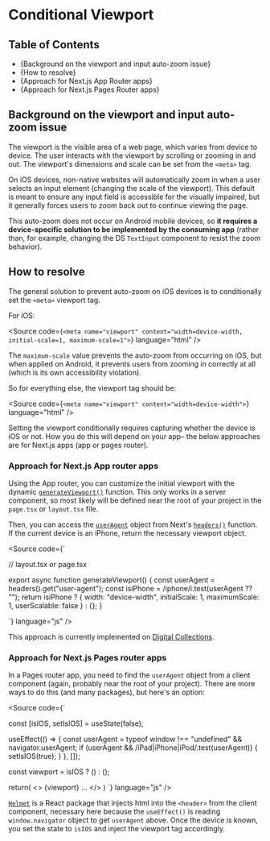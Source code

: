 

<Meta title="Development Guide/Conditional Viewport" />

# Conditional Viewport

## Table of Contents

- {<Link href="background-on-the-viewport-and-input-auto-zoom-issue" target="_self">Background on the viewport and input auto-zoom issue</Link>}
- {<Link href="#how-to-resolve" target="_self">How to resolve</Link>}
- {<Link href="#" target="_self">Approach for Next.js App Router apps</Link>}
- {<Link href="#" target="_self">Approach for Next.js Pages Router apps</Link>}

## Background on the viewport and input auto-zoom issue

The viewport is the visible area of a web page, which varies from device to device.
The user interacts with the viewport by scrolling or zooming in and out. The viewport's dimensions and scale can be set from the `<meta>` tag.

On iOS devices, non-native websites will automatically zoom in when a user selects an input element (changing the scale of the viewport). This default is meant to ensure any input field is accessible for the visually impaired, but it generally forces users to zoom back out to continue viewing the page.

This auto-zoom does not occur on Android mobile devices, so **it requires a device-specific solution to be implemented by the consuming app** (rather than, for example, changing the DS `TextInput` component to resist the zoom behavior).

## How to resolve

The general solution to prevent auto-zoom on iOS devices is to conditionally set the `<meta>` viewport tag.

For iOS:

<Source
  code={`
<meta name="viewport" content="width=device-width, initial-scale=1, maximum-scale=1">
`}
  language="html"
/>

The `maximum-scale` value prevents the auto-zoom from occurring on iOS, but when
applied on Android, it prevents users from zooming in correctly at all (which is
its own accessibility violation).

So for everything else, the viewport tag should be:

<Source
  code={`
<meta name="viewport" content="width=device-width">
`}
  language="html"
/>

Setting the viewport conditionally requires capturing whether the device is iOS or not.
How you do this will depend on your app– the below approaches are for Next.js apps (app or pages router).

### Approach for Next.js App router apps

Using the App router, you can customize the initial viewport with the dynamic [`generateViewport()`](https://nextjs.org/docs/app/api-reference/functions/generate-viewport) function. This only works in a server component, so most likely will be defined near the root of your project in
the `page.tsx` or `layout.tsx` file.

Then, you can access the [`userAgent`](https://nextjs.org/docs/app/api-reference/functions/userAgent) object from Next's [`headers()`](https://nextjs.org/docs/app/api-reference/functions/headers) function. If the current device is an iPhone, return the necessary viewport object.

<Source
  code={`

// layout.tsx or page.tsx

export async function generateViewport() {
  const userAgent = headers().get("user-agent");
  const isiPhone = /iphone/i.test(userAgent ?? "");
  return isiPhone ? 
  { width: "device-width", initialScale: 1, maximumScale: 1, userScalable: false }
    : {};
}
    
`}
language="js"
/>

This approach is currently implemented on [Digital Collections](https://github.com/NYPL/digital-collections/blob/8758f1106af59c4a76015d978700ec8baba6deb4/app/layout.tsx#L45).

### Approach for Next.js Pages router apps

In a Pages router app, you need to find the `userAgent` object from a client component (again, probably near the root of your project).
There are more ways to do this (and many packages), but here's an option:

<Source
  code={`

const [isIOS, setIsIOS] = useState(false);

useEffect(() => {
  const userAgent = typeof window !== "undefined" && navigator.userAgent;
  if (userAgent && /iPad|iPhone|iPod/.test(userAgent)) {
    setIsIOS(true);
  }
}, []);

const viewport = isIOS ?
(<meta name="viewport" content="width=device-width, initial-scale=1, maximum-scale=1"/>)
: (<meta name="viewport" content="width=device-width" />);

return(
<>
  <Helmet>{viewport}</Helmet>
  ...
</>
) 
`} language="js" />

[`Helmet`](https://www.npmjs.com/package/react-helmet) is a React package that injects html into the `<header>` from the client component, necessary here because the `useEffect()` is reading
`window.navigator` object to get `userAgent` above. Once the device is known, you set the state to `isIOS` and inject the viewport tag accordingly.
